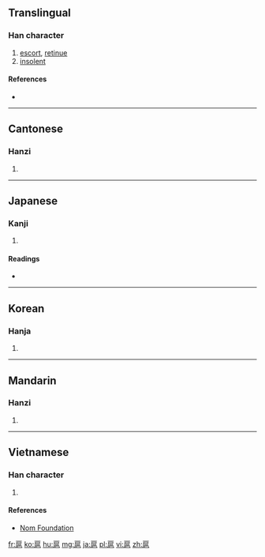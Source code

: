 ==Translingual==

===Han character===
{{Han char|rn=63|rad=戶|as=07|sn=11|four=72217|canj=HSRAU,ISRAU|ids=⿸戶邑, ⿸户邑, ⿸戸邑}}

# [[escort]], [[retinue]]
# [[insolent]]

====References====
* {{Han ref|kx=0416.160|dkj=11746|dj=0761.200|hdz=32264.010|uh=6248|ud=25160|bh=B1AF|bd=45487}}

----

==Cantonese==

===Hanzi===
{{yue-hanzi|jyut=[[wu6]]|y=wu6}}

# {{defn|lang=yue|sort=戶07}}

----

==Japanese==

===Kanji===
{{ja-kanji|grade=|rs=戶07}}

# {{defn|lang=ja|sort=戶07}}

====Readings====
* {{ja-readings|on=[[こ]] (ko)|kun=[[したがう]] (shitagau)}}

----

==Korean==

===Hanja===
{{ko-hanja|hangeul=호|eumhun=|rv=ho|mr=ho|y=ho}}

# {{defn|lang=ko|sort=戶07}}

----

==Mandarin==

===Hanzi===
{{cmn-hanzi|pin=[[hù]] ([[hu4]]), [[zā]] ([[za1]]), [[zhá]] ([[zha2]]), [[zhǎ]] ([[zha3]])|wg=hu<sup>4</sup>, tsa<sup>1</sup>, cha<sup>2</sup>, cha<sup>3</sup>}}

# {{defn|lang=cmn|sort=戶07}}

----

==Vietnamese==

===Han character===
{{vi-readings|rs=戶07|hanviet=hộ}}

# {{defn|lang=vi|sort=戶07}}

====References====
* [http://nomfoundation.org/common/nom_details.php?codepoint=6248 Nom Foundation]

[[fr:扈]]
[[ko:扈]]
[[hu:扈]]
[[mg:扈]]
[[ja:扈]]
[[pl:扈]]
[[vi:扈]]
[[zh:扈]]